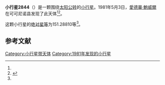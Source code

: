 {{Infobox planet
| bgcolour = #FFFFC0
| name = 2844 Hess
| symbol = 
| image = 
| caption = 
| discovery = yes
| discovery_ref = 
| discoverer = [[愛德華·鮑威爾|愛德華·鮑威爾]]
| discovery_site = [[可可尼诺县|可可尼诺县]] 
| discovered = 1981年5月3日
| designations = yes
| mp_name = 
| named_after = 
| alt_names = 1981 JP/ 1952 UY / 1968 MA / 1975 VZ1 / 1978 NS1
| mp_category = [[主带小行星|主带小行星]]
| orbit_ref = <ref name="a">[http://ssd.jpl.nasa.gov/sbdb.cgi?sstr=2844 2844 Hess] {{Wayback|url=http://ssd.jpl.nasa.gov/sbdb.cgi?sstr=2844 |date=20200820013940 }}，小行星數據庫瀏覽器（JPL Small-Body Database Browser）－[[美国国家航空航天局|美国国家航空航天局]]喷气推进实验室</ref>
| epoch = 2456400.5 (2013年4月18日更新)
| aphelion = {{convert|2.6009001|AU|km|3|abbr=on|lk=out}}
| perihelion = {{convert|1.8424105|AU|km|3|abbr=on}}
| semimajor = {{convert|2.2216553|AU|km|3|abbr=on}}
| eccentricity = 0.1707037
| period = 1209.521108 [[日|日]]<br />3.31[[儒略年|儒略年]]
| avg_speed = 
| inclination = 2.95464
| asc_node = 127.74743
| mean_anomaly = 
| arg_peri = 151.28810
| satellites = 
| physical_characteristics = yes
| dimensions = 
| mass = 
| density = 
| surface_grav = 
| escape_velocity = 
| sidereal_day = 
| axial_tilt = 
| pole_ecliptic_lat = 
| pole_ecliptic_lon = 
| albedo = 
| temperatures= 
| temp_name1 = 
| mean_temp_1 = 
| max_temp_1 = 
| temp_name2 = 
| max_temp_2 = 
| spectral_type = 
| abs_magnitude = 151.28810
}}

'''小行星2844'''（{{lang-en|2844 Hess}}）是一颗围绕[[太阳|太阳]][[公转|公转]]的[[小行星|小行星]]。1981年5月3日，[[愛德華·鮑威爾|愛德華·鮑威爾]]在可可尼诺县发现了此天体<ref name="a" /><ref>{{cite news|title=小行星列表|url=http://cfa-www.harvard.edu/iau/lists/NumberedMPs.txt|accessdate=2013-07-08|newspaper=哈佛大学|archive-date=2008-05-17|archive-url=https://web.archive.org/web/20080517010638/http://cfa-www.harvard.edu/iau/lists/NumberedMPs.txt|dead-url=no}}</ref>。

这颗小行星的[[绝对星等|绝对星等]]为151.28810等<ref name="a" />。

==参考文献==
{{reflist}}
{{Minor Planet Number|[[小行星2843|小行星2843]]|[[小行星2845|小行星2845]]}}

{{小天体}}

[[Category:小行星带天体|Category:小行星带天体]]
[[Category:1981年发现的小行星|Category:1981年发现的小行星]]

{{asteroid-stub}}